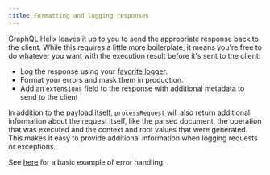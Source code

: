 ```yaml
---
title: Formatting and logging responses
---
```


GraphQL Helix leaves it up to you to send the appropriate response back to the client. While this requires a little more boilerplate, it means you're free to do whatever
you want with the execution result before it's sent to the client:

- Log the response using your [favorite logger](https://github.com/gajus/roarr).
- Format your errors and mask them in production.
- Add an `extensions` field to the response with additional metadata to send to the client

In addition to the payload itself, `processRequest` will also return additional information about the request itself, like the parsed document, the operation that was executed and the context and root values that were generated. This makes it easy to provide additional information when logging requests or exceptions.

See [here](https://github.com/contrawork/graphql-helix/tree/master/examples/error-handling) for a basic example of error handling.
